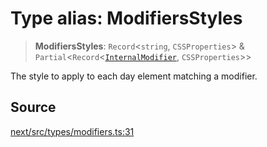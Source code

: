 # Type alias: ModifiersStyles

> **ModifiersStyles**: `Record`\<`string`, `CSSProperties`\> & `Partial`\<`Record`\<[`InternalModifier`](/api/next/type-aliases/InternalModifier.mdx), `CSSProperties`\>\>

The style to apply to each day element matching a modifier.

## Source

[next/src/types/modifiers.ts:31](https://github.com/gpbl/react-day-picker/blob/56bfb649e/next/src/types/modifiers.ts#L31)

